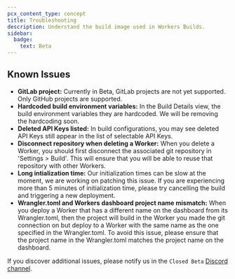 ```yaml
---
pcx_content_type: concept
title: Troubleshooting
description: Understand the build image used in Workers Builds.
sidebar:
  badge:
    text: Beta
---
```


## Known Issues

- **GitLab project:** Currently in Beta, GitLab projects are not yet supported. Only GitHub projects are supported.
- **Hardcoded build environment variables:** In the Build Details view, the build environment variables they are hardcoded. We will be removing the hardcoding soon.
- **Deleted API Keys listed:** In build configurations, you may see deleted API Keys still appear in the list of selectable API Keys.
- **Disconnect repository when deleting a Worker:** When you delete a Worker, you should first disconnect the associated git repository in 'Settings > Build'. This will ensure that you will be able to reuse that repository with other Workers.
- **Long intialization time:** Our initialization times can be slow at the moment, we are working on patching this issue. If you are experiencing more than 5 minutes of initialization time, please try cancelling the build and triggering a new deployment.
- **Wrangler.toml and Workers dashboard project name mismatch:** When you deploy a Worker that has a different name on the dashboard from its Wrangler.toml, then the project will build in the Worker you made the git connection on but deploy to a Worker with the same name as the one specified in the Wrangler.toml. To avoid this issue, please ensure that the project name in the Wrangler.toml matches the project name on the dashboard.

If you discover additional issues, please notify us in the `Closed Beta` [Discord channel](https://discord.cloudflare.com).
